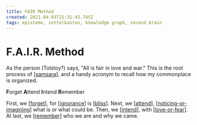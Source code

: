 ```yaml
---
title: FAIR Method
created: 2021-04-03T15:31:43.745Z
tags: episteme, zettelkasten, knowledge graph, second brain
---
```


# F.A.I.R. Method

As the person (Tolstoy?) says, "All is fair in love and war."
This is the root process of [[samsara]], and a handy acronym to recall how my commonplace is organized.

**F**orget **A**ttend **I**ntend **R**emember

First, we [[forget]], for [[ignorance]] is [[bliss]].
Next, we [[attend]], [[noticing-or-imagining]] what is or what could be.
Then, we [[intend]], with [[love-or-fear]].
At last, we [[remember]] who we are and why we came.

[//begin]: # 'Autogenerated link references for markdown compatibility'
[samsara]: ../attend/samsara 'Samsara'
[forget]: ../forget 'Forget'
[ignorance]: ../attend/ignorance 'Ignorance'
[bliss]: ../attend/bliss 'bliss'
[attend]: ../attend 'Attend'
[noticing-or-imagining]: ../attend/noticing-or-imagining 'Noticing vs Imagining'
[intend]: ../intend 'Intend'
[love-or-fear]: ../attend/love-or-fear 'love-or-fear'
[remember]: ../remember 'Remember'
[//end]: # 'Autogenerated link references'
